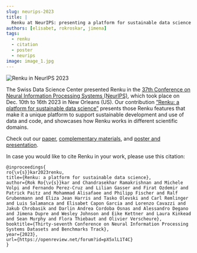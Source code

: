 ```yaml
---
slug: neurips-2023
title: |
  Renku at NeurIPS: presenting a platform for sustainable data science
authors: [elisabet, rokroskar, jimena]
tags:
  - renku
  - citation
  - poster
  - neurips
image: image_1.jpg
---
```


![Renku in NeurIPS 2023](./image_1.jpg)

<!-- truncate -->

The Swiss Data Science Center presented Renku in the [37th Conference
on Neural Information Processing Systems (NeurIPS)](https://neurips.cc/Conferences/2023),
which took place on Dec. 10th to 16th 2023 in New Orleans (US).
Our contribution [“Renku: a platform for sustainable data science”](https://papers.neurips.cc/paper_files/paper/2023/file/838694e9ab6b0a193b84daaafcac0eed-Paper-Datasets_and_Benchmarks.pdf) presents
those Renku features that make it a unique platform to support sustainable
development and use of data and code, and showcases how Renku works in
different scientific domains.

Check out our [paper](https://papers.neurips.cc/paper_files/paper/2023/file/838694e9ab6b0a193b84daaafcac0eed-Paper-Datasets_and_Benchmarks.pdf),
[complementary materials](https://proceedings.neurips.cc/paper_files/paper/2023/file/838694e9ab6b0a193b84daaafcac0eed-Supplemental-Datasets_and_Benchmarks.pdf),
and [poster and presentation](https://neurips.cc/virtual/2023/poster/73464).

In case you would like to cite Renku in your work, please use this citation:

```
@inproceedings{
ro{\v{s}}kar2023renku,
title={Renku: a platform for sustainable data science},
author={Rok Ro{\v{s}}kar and Chandrasekhar Ramakrishnan and Michele Volpi and Fernando Perez-Cruz and Lilian Gasser and Firat Ozdemir and Patrick Paitz and Mohammad Alisafaee and Philipp Fischer and Ralf Grubenmann and Eliza Jean Harris and Tasko Olevski and Carl Remlinger and Luis Salamanca and Elisabet Capon Garcia and Lorenzo Cavazzi and Jakub Chrobasik and Darlin Andrea Cordoba Osnas and Alessandro Degano and Jimena Dupre and Wesley Johnson and Eike Kettner and Laura Kinkead and Sean Murphy and Flora Thiebaut and Olivier Verscheure},
booktitle={Thirty-seventh Conference on Neural Information Processing Systems Datasets and Benchmarks Track},
year={2023},
url={https://openreview.net/forum?id=pX5xlL1T4C}
}
```
